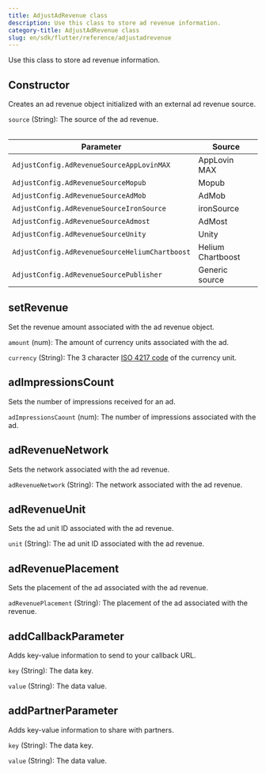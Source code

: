 ```yaml
---
title: AdjustAdRevenue class
description: Use this class to store ad revenue information.
category-title: AdjustAdRevenue class
slug: en/sdk/flutter/reference/adjustadrevenue
---
```


Use this class to store ad revenue information.

<Function>

## Constructor

Creates an ad revenue object initialized with an external ad revenue source.

<slot slot="signature">


<ConstructorSig />

</slot>

<slot slot="snippet">


<Constructor />

</slot>

<slot slot="parameters">

`source` (String): The source of the ad revenue.

<Table>

| Parameter                                      | Source            |
| ---------------------------------------------- | ----------------- |
| `AdjustConfig.AdRevenueSourceAppLovinMAX`      | AppLovin MAX      |
| `AdjustConfig.AdRevenueSourceMopub`            | Mopub             |
| `AdjustConfig.AdRevenueSourceAdMob`            | AdMob             |
| `AdjustConfig.AdRevenueSourceIronSource`       | ironSource        |
| `AdjustConfig.AdRevenueSourceAdmost`           | AdMost            |
| `AdjustConfig.AdRevenueSourceUnity`            | Unity             |
| `AdjustConfig.AdRevenueSourceHeliumChartboost` | Helium Chartboost |
| `AdjustConfig.AdRevenueSourcePublisher`        | Generic source    |

</Table>

</slot>

</Function>

<Function>

## setRevenue

Set the revenue amount associated with the ad revenue object.

<slot slot="signature">


<SetRevenueSig />

</slot>

<slot slot="snippet">


<SetRevenue />

</slot>

<slot slot="parameters">

`amount` (num): The amount of currency units associated with the ad.

`currency` (String): The 3 character [ISO 4217 code](https://www.iban.com/currency-codes) of the currency unit.

</slot>

</Function>

<Function>

## adImpressionsCount

Sets the number of impressions received for an ad.

<slot slot="signature">


<AdImpressionsCountSig />

</slot>

<slot slot="snippet">


<AdImpressionsCount />

</slot>

<slot slot="parameters">

`adImpressionsCaount` (num): The number of impressions associated with the ad.

</slot>

</Function>

<Function>

## adRevenueNetwork

Sets the network associated with the ad revenue.

<slot slot="signature">


<AdRevenueNetworkSig />

</slot>

<slot slot="snippet">


<AdRevenueNetwork />

</slot>

<slot slot="parameters">

`adRevenueNetwork` (String): The network associated with the ad revenue.

</slot>

</Function>

<Function>

## adRevenueUnit

Sets the ad unit ID associated with the ad revenue.

<slot slot="signature">


<AdRevenueUnitSig />

</slot>

<slot slot="snippet">


<AdRevenueUnit />

</slot>

<slot slot="parameters">

`unit` (String): The ad unit ID associated with the ad revenue.

</slot>

</Function>

<Function>

## adRevenuePlacement

Sets the placement of the ad associated with the ad revenue.

<slot slot="signature">


<AdRevenuePlacementSig />

</slot>

<slot slot="snippet">


<AdRevenuePlacement />

</slot>

<slot slot="parameters">

`adRevenuePlacement` (String): The placement of the ad associated with the revenue.

</slot>

</Function>

<Function>

## addCallbackParameter

Adds key-value information to send to your callback URL.

<slot slot="signature">


<AddCallbackParameterSig />

</slot>

<slot slot="snippet">


<AddCallbackParameter />

</slot>

<slot slot="parameters">

`key` (String): The data key.

`value` (String): The data value.

</slot>

</Function>

<Function>

## addPartnerParameter

Adds key-value information to share with partners.

<slot slot="signature">


<AddPartnerParameterSig />

</slot>

<slot slot="snippet">


<AddPartnerParameter />

</slot>

<slot slot="parameters">

`key` (String): The data key.

`value` (String): The data value.

</slot>

</Function>

